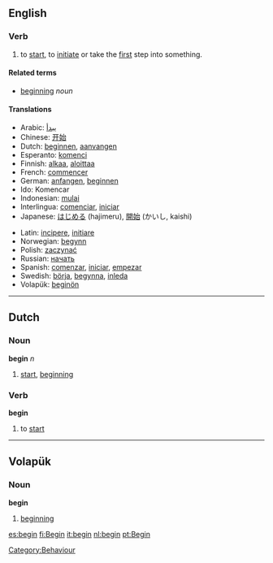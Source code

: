 ==English==
===Verb===
{{irregverb|'''to begin'''
*IPA: /bI'gIn/|'''[[begins]]'''|'''[[began]]'''|'''[[begun]]'''|'''[[beginning]]'''}}
#to [[start]], to [[initiate]] or take the [[first]] step into something.

==== Related terms ====
*[[beginning]] ''noun''

==== Translations ====
{{top}}
*Arabic: [[يبدأ]]
*Chinese: [[开始]]
*Dutch: [[beginnen]], [[aanvangen]]
*Esperanto: [[komenci]]
*Finnish: [[alkaa]], [[aloittaa]]
*French: [[commencer]]
*German: [[anfangen]], [[beginnen]]
*Ido: Komencar
*Indonesian: [[mulai]]
*Interlingua: [[comenciar]], [[iniciar]]
*Japanese: [[はじめる]] (hajimeru), [[開始]] (かいし, kaishi)
{{mid}}
*Latin: [[incipere]], [[initiare]]
*Norwegian: [[begynn]]
*Polish: [[zaczynać]]
*Russian: [[начать]]
*Spanish: [[comenzar]], [[iniciar]], [[empezar]]
*Swedish: [[börja]], [[begynna]], [[inleda]]
*Volapük: [[beginön]]
{{bottom}}
----

==Dutch==
===Noun===
'''begin''' ''n''

# [[start]], [[beginning]]

===Verb===
'''begin'''

# to [[start]]

----

==Volapük==
===Noun===
'''begin'''

# [[beginning]]

[[Category:Behaviour]]
[[es:begin]]
[[fi:Begin]]
[[it:begin]]
[[nl:begin]]
[[pt:Begin]]